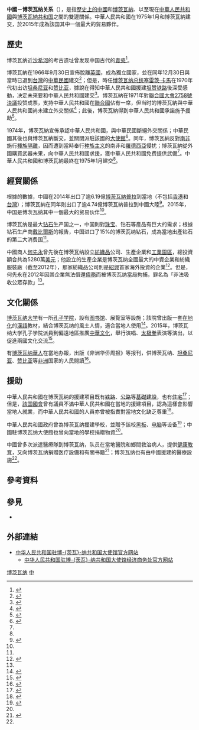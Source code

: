 {{NoteTA|G1=地名}}

{{not|中華民國與波札那關係}}
{{Dablink|關於其他「中」字國家與「波」字國家（臺灣譯名）的外交關係，詳見'''[[中波關係|中波關係 (消歧義)]]'''。}}

{{Infobox bilateral relations|中國－博茨瓦納|博茨瓦納|中國|mission1=[[博茨瓦納駐華大使館|博茨瓦納駐華大使館]]|mission2=[[中國駐博茨瓦納大使館|中國駐博茨瓦納大使館]]|envoytitle1=[[博茨瓦納駐華大使列表|大使]]|envoy1=[[莫图西·帕拉伊|莫图西·帕拉伊]]<ref>{{cite web |title = 驻华大使到任顺序及递交国书日期 |url = https://www.mfa.gov.cn/web/lbfw_673061/fgzl_673083/202201/t20220114_10495616.shtml |publisher = 中华人民共和国外交部 |access-date = 2022-05-21 |archive-date = 2022-02-15 |archive-url = https://web.archive.org/web/20220215180551/https://www.mfa.gov.cn/web/lbfw_673061/fgzl_673083/202201/t20220114_10495616.shtml }}</ref>|envoytitle2=[[中國駐博茨瓦納大使列表|大使]]|envoy2=[[王雪峰_(1966年)|王雪峰]]|map=Botswana China Locator.png}}

'''中國－博茨瓦纳关系'''（{{lang-fr|China–Botswana relations}}），是指[[中國歷史|歷史上的中國]]和[[博茨瓦納歷史|博茨瓦納]]、以至現在[[中華人民共和國|中華人民共和國]]與[[博茨瓦納共和国|博茨瓦納共和国]]之間的雙邊關係。中華人民共和國在1975年1月和博茨瓦納建交，於2015年成為該国其中一個最大的貿易夥伴。

== 歷史 ==
博茨瓦纳近[[沙希河|沙希河]]的考古遗址曾发现中国古代的[[青瓷|青瓷]]<ref>{{cite book|author1=何芳川|title=中外文化交流史|issue=2|publisher=国际文化出版公司|year=2008}}</ref>{{Rp|663}}。

博茨瓦納在1966年9月30日宣佈脫離[[英國|英國]]，成為獨立國家，並在同年12月30日與當時已退到[[台灣|台灣]]的[[中華民國|中華民國]]建交<ref>{{cite book|title=中華民國史事紀要|issue=2|publisher=中華民國史料研究中心|year=1971}}</ref>；但是，時任[[博茨瓦纳总统|博茨瓦纳总统]][[塞雷茨·卡馬|塞雷茨·卡馬]]在1970年代初出访[[坦桑尼亚|坦桑尼亚]]和[[赞比亚|赞比亚]]，據說在得知中華人民共和國援建[[坦赞铁路|坦赞铁路]]後深受感動，决定未來要和中華人民共和國建交<ref name=trade>{{cite web|title=中华人民共和国驻博茨瓦纳大使郑竹强在庆祝中博建交40周年招待会上的致辞|url=http://bw.chineseembassy.org/chn/xwdt/t1240421.htm|publisher=中华人民共和国驻博茨瓦纳共和国大使馆|accessdate=2015-06-20|archiveurl=https://web.archive.org/web/20150620114904/http://bw.chineseembassy.org/chn/xwdt/t1240421.htm|archivedate=2015-06-20|deadurl=no}}</ref>。博茨瓦納在1971年對[[聯合國大會2758號決議|聯合國大會2758號決議]]投赞成票，支持中華人民共和國在[[聯合國|聯合國]]佔有一席，但当时的博茨瓦納與中華人民共和國尚未建立外交關係<ref name=weapons>{{cite news|author1=王爽 (编)|author2=吕天然|title=博茨瓦纳难忘中国帮助——访中国驻博茨瓦纳大使郑竹强|url=http://news.xinhuanet.com/world/2014-12/31/c_1113838934.htm|accessdate=2015-06-20|publisher=新华网|date=2014-12-31}}</ref>；此後，博茨瓦納得到中華人民共和國承諾施予援助<ref>{{cite book|author1=高向杲|title=中共對外關係之發展|publisher=正中書局|year=1978}}</ref>。

1974年，博茨瓦納宣佈承認中華人民共和國，與中華民國斷絕外交關係；中華民國其後也與博茨瓦納斷交，並關閉派駐該國的[[大使館|大使館]]<ref>{{cite book|title=中共於國際雙邊關係中對臺灣地位等問題的主張之硏究: 一九四九年十月 - 一九九六年三月|work=國際及中國大陸情勢專題報告|issue=10|publisher=國立政治大學國際關係硏究中心|year=1996}}</ref>{{Rp|73}}。同年，博茨瓦納反對[[南非|南非]]施行[[南非種族隔離|種族隔離]]，因而遭到當時奉行[[种族主义|种族主义]]的南非和[[羅德西亞|羅德西亞]]侵扰；博茨瓦納從外國購買武器未果，向中華人民共和國求援，獲中華人民共和國免费提供武備<ref name=weapons/>。中華人民共和國和博茨瓦納最終在1975年1月建交<ref name=weapons/>。

== 經貿關係 ==
根據{{link-en|博茨瓦纳中央統計局|Central Statistics Office (Botswana)}}的數據，中國在2014年出口了逾6.19億[[博茨瓦納普拉|博茨瓦納普拉]]到當地（不包括[[香港|香港]]和[[台灣|台灣]]）；博茨瓦納在同年則出口了逾4.74億博茨瓦納普拉到中國大陸<ref>{{cite journal|title=BOTSWANA INTERNATIONAL MERCHANDISE TRADE STATISTICS|issue=2015/04|url=http://www.cso.gov.bw/images/trade_march.pdf|publisher=Central Statistics Office of Botswana|journal=|access-date=2015-06-20|archive-date=2015-06-21|archive-url=https://web.archive.org/web/20150621165910/http://www.cso.gov.bw/images/trade_march.pdf|dead-url=yes}}</ref>。2015年，中国是博茨瓦纳其中一個最大的贸易伙伴<ref name=trade />。

博茨瓦纳是最大[[钻石|钻石]]生产国之一，中国則對[[珠宝|珠宝]]、钻石等產品有巨大的需求；根據钻石生产商[[戴比爾斯|戴比爾斯]]的報告，中国进口了15%的博茨瓦纳钻石，成為當地出產钻石的第二大消费国<ref name=trade />。

中國商人[[何先永|何先永]]曾先後在博茨瓦纳設立[[紡織品|紡織品]]公司、生產企業和[[工業園區|工業園區]]，總投資額合共為5280萬[[美元|美元]]；他設立的生產企業是博茨瓦纳全國最大的中資企業和紡織服裝廠（截至2012年），那家紡織品公司則是[[紹興|紹興]]首家海外投資的企業<ref name=business>{{cite journal|author1=王榮利|title=浙商何先永獲罪因與果|journal=法人|year=2012|issue=10}}</ref>。但是，何先永在2012年因其企業無法償還[[債務|債務]]而被博茨瓦纳當局拘捕，罪名為「非法吸收公眾存款」<ref name=business/>。

== 文化關係 ==
[[博茨瓦纳大学|博茨瓦纳大学]]有一所[[孔子学院|孔子学院]]，設有[[图书馆|图书馆]]、展覽室等設施；該院曾出版一套[[在地化|在地化]]的[[漢語|漢語]]教材，結合博茨瓦纳的風土人情，適合當地人使用<ref>{{cite web|author1=杜静|title=博茨瓦纳大学孔子学院举行五周年庆祝活动|url=http://ciub.bw.chinesecio.com/zh-hans/node/170|publisher=博茨瓦纳大学孔子学院|accessdate=2015-06-21|archiveurl=https://web.archive.org/web/20150621034733/http://ciub.bw.chinesecio.com/zh-hans/node/170|archivedate=2015-06-21|deadurl=yes|date=2014-11-19}}</ref>。2015年，博茨瓦纳大学孔子学院派員到偏遠地區推廣[[中華文化|中華文化]]，舉行演唱、[[太极拳|太极拳]]表演等演出，以促進兩國文化交流<ref name=edu>{{cite news|author1=杨婷 (编)|author2=吕天然|title=博茨瓦纳中学生感知中国文化|url=http://news.xinhuanet.com/2015-05/13/c_1115267597.htm|accessdate=2015-06-21|publisher=新华网|date=2015-05-13|archive-date=2015-09-24|archive-url=https://web.archive.org/web/20150924230636/http://news.xinhuanet.com/2015-05/13/c_1115267597.htm|dead-url=no}}</ref>。

有[[博茨瓦纳華人|博茨瓦纳華人]]在當地办報，出版《非洲华侨周报》等报刊，供博茨瓦纳、[[坦桑尼亚|坦桑尼亚]]、[[赞比亚|赞比亚]]等[[非洲|非洲]]国家的人民閱讀<ref>{{cite news|author1=吕天然|title=通讯：搭建中非桥梁的博茨瓦纳媒体人|url=http://world.people.com.cn/n/2015/0327/c157278-26761158.html|accessdate=2015-06-21|agency=人民网|date=2015-03-27|archiveurl=https://web.archive.org/web/20150621081127/http://world.people.com.cn/n/2015/0327/c157278-26761158.html|archivedate=2015-06-21|deadurl=no}}</ref>。

== 援助 ==
中華人民共和國在博茨瓦纳的援建项目既有[[铁路|铁路]]、[[公路|公路]]等[[基礎建設|基礎建設]]，也有[[住宅|住宅]]<ref name=infras>{{cite web|title=博茨瓦纳大使 望中博关系继续长足發展|url=http://www.china.com.cn/fangtan/zhuanti/dashi/Botswana/node_7086838.htm|publisher=中国网|accessdate=2015-06-21|work=外國使節看中國系列|archiveurl=https://web.archive.org/web/20130723072846/http://www.china.com.cn/fangtan/zhuanti/dashi/Botswana/node_7086838.htm|archivedate=2013-07-23|dead-url=no}}</ref>；但是，[[国民议会_(博茨瓦纳)|該国國會]]曾有議員不滿中華人民共和國在當地的援建項目，認為這樣會影響當地人就業，而中華人民共和國的人員亦曾被指責對當地文化缺乏尊重<ref>{{cite news|author1=BAME PIET|title=MPs divided over Chinese loan|url=http://www.mmegi.bw/2006/July/Friday14/6774616341485.html|accessdate=2015-06-21|publisher=Mmegi Online|date=2006-07-14|archiveurl=https://web.archive.org/web/20150621042348/http://www.mmegi.bw/2006/July/Friday14/6774616341485.html|archivedate=2015-06-21|deadurl=yes}}</ref>。

中華人民共和國政府曾為博茨瓦纳援建學校，並贈予該校[[黑板|黑板]]、[[电脑|电脑]]等设备<ref>{{cite web|title=驻博茨瓦纳大使郑竹强出席使馆向中国援建小学捐赠仪式|url=http://www.fmprc.gov.cn/mfa_chn/wjdt_611265/zwbd_611281/t1269053.shtml|website=中华人民共和国外交部|accessdate=2015-06-21|archiveurl=https://web.archive.org/web/20150621040928/http://www.fmprc.gov.cn/mfa_chn/wjdt_611265/zwbd_611281/t1269053.shtml|archivedate=2015-06-21|date=2015-06-01|deadurl=no}}</ref>；中國駐博茨瓦纳大使館也曾向當地的學校捐贈物資<ref name=edu />。

中國曾多次派遣醫療隊到博茨瓦纳，队员在當地醫院和鄉間救治病人，提供[[健康教育|健康教育]]，又向博茨瓦纳捐赠医疗設備和有關书籍<ref>{{cite news|author1=丁峰 (编)|author2=吕天然|title=博茨瓦纳华侨华人欢送中国援博医疗队|url=http://news.xinhuanet.com/world/2015-01/28/c_1114158790.htm|accessdate=2015-06-21|publisher=新华网}}</ref>；博茨瓦纳也有由中國援建的醫療設施<ref name=infras/>。

== 參考資料 ==
{{Reflist|2}}

== 參見 ==
{{Portal box|國際關係|中國|中華人民共和國|波札那|非洲|image4=Flag of Botswana.svg}}
* {{link-en|博茨瓦納外交|Foreign relations of Botswana}}

== 外部連結 ==
* [http://bw.china-embassy.gov.cn/chn/ 中华人民共和国驻博-{茨瓦}-纳共和国大使馆官方网站]{{zh-hans icon}}{{en icon}}
** [http://bw.mofcom.gov.cn/ 中华人民共和国驻博-{茨瓦}-纳共和国大使馆经济商务处官方网站] {{Wayback|url=http://bw.mofcom.gov.cn/ |date=20150510180246 }}{{zh-hans icon}}

{{中華人民共和國外交}}
{{博茨瓦納外交}}
[[Category:中非關係|博茨瓦纳]]
[[Category:博茨瓦納雙邊關係|中]]